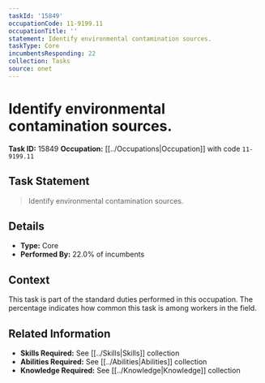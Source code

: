 ```yaml
---
taskId: '15849'
occupationCode: 11-9199.11
occupationTitle: ''
statement: Identify environmental contamination sources.
taskType: Core
incumbentsResponding: 22
collection: Tasks
source: onet
---
```

# Identify environmental contamination sources.

**Task ID:** 15849
**Occupation:** [[../Occupations|Occupation]] with code `11-9199.11`

## Task Statement

> Identify environmental contamination sources.

## Details

- **Type:** Core
- **Performed By:** 22.0% of incumbents

## Context

This task is part of the standard duties performed in this occupation. The percentage indicates how common this task is among workers in the field.

## Related Information

- **Skills Required:** See [[../Skills|Skills]] collection
- **Abilities Required:** See [[../Abilities|Abilities]] collection
- **Knowledge Required:** See [[../Knowledge|Knowledge]] collection
